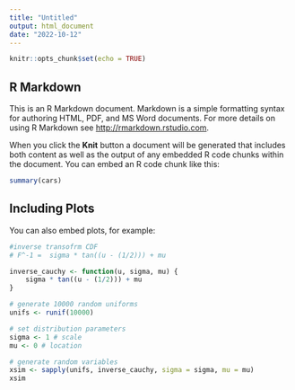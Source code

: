 ```yaml
---
title: "Untitled"
output: html_document
date: "2022-10-12"
---
```


```r
knitr::opts_chunk$set(echo = TRUE)
```

## R Markdown

This is an R Markdown document. Markdown is a simple formatting syntax for authoring HTML, PDF, and MS Word documents. For more details on using R Markdown see <http://rmarkdown.rstudio.com>.

When you click the **Knit** button a document will be generated that includes both content as well as the output of any embedded R code chunks within the document. You can embed an R code chunk like this:

```r
summary(cars)
```

## Including Plots

You can also embed plots, for example:

```r

#inverse transofrm CDF
# F^-1 =  sigma * tan((u - (1/2))) + mu

inverse_cauchy <- function(u, sigma, mu) {
    sigma * tan((u - (1/2))) + mu
}

# generate 10000 random uniforms
unifs <- runif(10000)

# set distribution parameters
sigma <- 1 # scale
mu <- 0 # location

# generate random variables
xsim <- sapply(unifs, inverse_cauchy, sigma = sigma, mu = mu)
xsim

```


